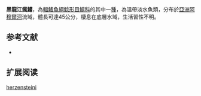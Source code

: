 {{Speciesbox
| name = 黑龍江瘋鱨
| image = 
| image_width = 250px
| image_caption = 
| status = NE
| status_system = IUCN3.1
| genus = Tachysurus
| species = herzensteini
| authority = [[Berg|Berg]], 1907
| synonyms = *''Macrones herzensteini'',Berg, 1907
*''Leiocassis herzensteini'',Berg, 1907
*''Pseudobagrus herzensteini'',Berg, 1907
}}
'''黑龍江瘋鱨'''，為[[輻鰭魚綱|輻鰭魚綱]][[鯰形目|鯰形目]][[鱨科|鱨科]]的其中一[[種|種]]，為溫帶淡水魚類，分布於[[亞洲|亞洲]][[阿穆爾河|阿穆爾河]]流域，體長可達45公分，棲息在底層水域，生活習性不明。

==参考文献==
*{{FishBase_species|genus=Tachysurus|species=herzensteini|year=2015|month=4}}

== 扩展阅读 ==
{{refbegin}}
{{wikispecies-inline|Tachysurus herzensteini|黑龍江瘋鱨}}
{{refend}}
{{Taxonbar|from=Q5527866}}

[[Category:瘋鱨屬|herzensteini]]